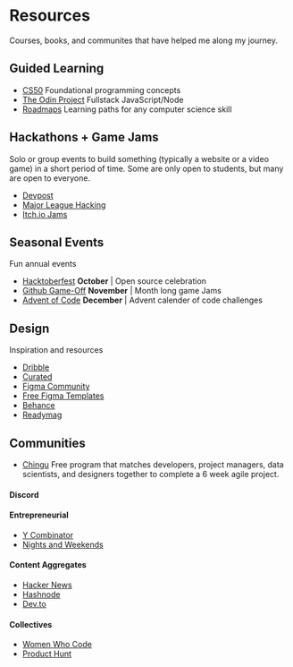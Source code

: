 # Resources

Courses, books, and communites that have helped me along my journey.

## Guided Learning

- [CS50](https://pll.harvard.edu/course/cs50-introduction-computer-science) Foundational programming concepts
- [The Odin Project](https://www.theodinproject.com/paths) Fullstack JavaScript/Node
- [Roadmaps](https://roadmaps.sh) Learning paths for any computer science skill

## Hackathons + Game Jams

Solo or group events to build something (typically a website or a video game) in a short period of time. Some are only open to students, but many are open to everyone.

- [Devpost](https://devpost.com/)
- [Major League Hacking](https://mlh.io/)
- [Itch.io Jams](https://itch.io/jams)

## Seasonal Events

Fun annual events

- [Hacktoberfest](https://hacktoberfest.com/) **October** | Open source celebration
- [Github Game-Off](https://github.blog/2022-11-01-game-off-2022-theme-announcement/) **November** | Month long game Jams
- [Advent of Code](https://adventofcode.com/) **December** | Advent calender of code challenges

## Design

Inspiration and resources

- [Dribble](https://dribbble.com/search/landing-page)
- [Curated](https://www.curated.design/)
- [Figma Community](https://www.figma.com/community)
- [Free Figma Templates](https://www.freefigmatemplates.com/website-designs-and-apps)
- [Behance](https://www.behance.net/galleries/ui-ux)
- [Readymag](https://readymag.com/examples/)

## Communities

- [Chingu](https://www.chingu.io/) Free program that matches developers, project managers, data scientists, and designers together to complete a 6 week agile project.

#### Discord

#### Entrepreneurial

- [Y Combinator]()
- [Nights and Weekends]()

#### Content Aggregates

- [Hacker News]()
- [Hashnode]()
- [Dev.to]()

#### Collectives

- [Women Who Code]()
- [Product Hunt]()

